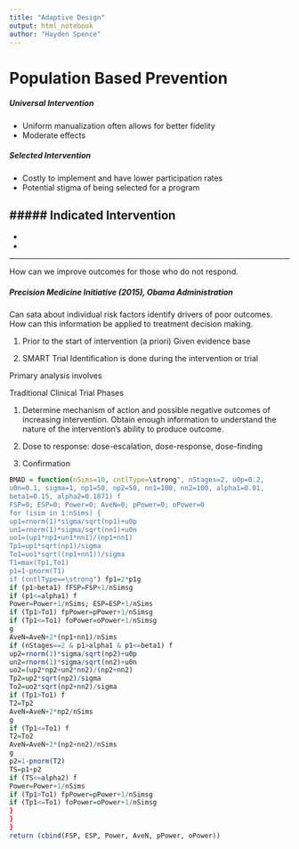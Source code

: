 ```yaml
---
title: "Adaptive Design"
output: html_notebook
author: "Hayden Spence"
---
```

# Population Based Prevention

##### Universal Intervention
- Uniform manualization often allows for better fidelity
- Moderate effects

##### Selected Intervention
- Costly to implement and have lower participation rates
- Potential stigma of being selected for a program

##### Indicated Intervention
- 
-
-

***
How can we improve outcomes for those who do not respond.

##### Precision Medicine Initiative (2015), Obama Administration

Can sata about individual risk factors identify drivers of poor outcomes. How can this information be applied to treatment decision making.

1. Prior to the start of intervention (a priori)
Given evidence base

2. SMART Trial
Identification is done during the intervention or trial

Primary analysis involves 

Traditional Clinical Trial Phases

1. Determine mechanism of action and possible negative outcomes of increasing intervention. Obtain enough information to understand the nature of the intervention's ability to produce outcome.

2. Dose to response: dose-escalation, dose-response, dose-finding

3. Confirmation








```r
BMAD = function(nSims=10, cntlType=\strong", nStages=2, u0p=0.2,
u0n=0.1, sigma=1, np1=50, np2=50, nn1=100, nn2=100, alpha1=0.01,
beta1=0.15, alpha2=0.1871) f
FSP=0; ESP=0; Power=0; AveN=0; pPower=0; oPower=0
for (isim in 1:nSims) {
up1=rnorm(1)*sigma/sqrt(np1)+u0p
un1=rnorm(1)*sigma/sqrt(nn1)+u0n
uo1=(up1*np1+un1*nn1)/(np1+nn1)
Tp1=up1*sqrt(np1)/sigma
To1=uo1*sqrt((np1+nn1))/sigma
T1=max(Tp1,To1)
p1=1-pnorm(T1)
if (cntlType==\strong") fp1=2*p1g
if (p1>beta1) fFSP=FSP+1/nSimsg
if (p1<=alpha1) f
Power=Power+1/nSims; ESP=ESP+1/nSims
if (Tp1>To1) fpPower=pPower+1/nSimsg
if (Tp1<=To1) foPower=oPower+1/nSimsg
g
AveN=AveN+2*(np1+nn1)/nSims
if (nStages==2 & p1>alpha1 & p1<=beta1) f
up2=rnorm(1)*sigma/sqrt(np2)+u0p
un2=rnorm(1)*sigma/sqrt(nn2)+u0n
uo2=(up2*np2+un2*nn2)/(np2+nn2)
Tp2=up2*sqrt(np2)/sigma
To2=uo2*sqrt(np2+nn2)/sigma
if (Tp1>To1) f
T2=Tp2
AveN=AveN+2*np2/nSims
g
if (Tp1<=To1) f
T2=To2
AveN=AveN+2*(np2+nn2)/nSims
g
p2=1-pnorm(T2)
TS=p1+p2
if (TS<=alpha2) f
Power=Power+1/nSims
if (Tp1>To1) fpPower=pPower+1/nSimsg
if (Tp1<=To1) foPower=oPower+1/nSimsg
}
}
}
return (cbind(FSP, ESP, Power, AveN, pPower, oPower))
```
